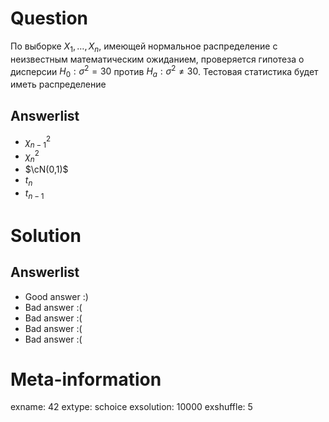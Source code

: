 Question
========
По выборке $X_1,\ldots,X_{n}$, имеющей нормальное распределение с неизвестным математическим ожиданием, проверяется гипотеза о дисперсии $H_0: \sigma^2 = 30$ против $H_a: \sigma^2 \ne 30$. Тестовая статистика будет иметь распределение



Answerlist
----------
*  $\chi^2_{n-1}$
*  $\chi^2_{n}$
*  $\cN(0,1)$
*  $t_n$
*  $t_{n-1}$

Solution
========

Answerlist
----------
*  Good answer :)
*  Bad answer :(
*  Bad answer :(
*  Bad answer :(
*  Bad answer :(

Meta-information
================
exname: 42
extype: schoice
exsolution: 10000
exshuffle: 5
